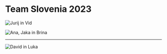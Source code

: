# Team Slovenia 2023

![Jurij in Vid](img/2023/jurij_vid.jpg)

![Ana, Jaka in Brina](img/2023/ana_jaka_brina.jpg)

---
![David in Luka](img/2023/david_luka.jpg)